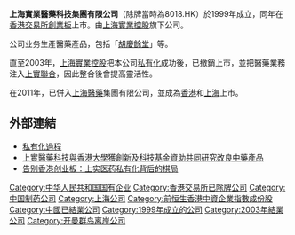 '''上海實業醫藥科技集團有限公司'''（除牌當時為8018.HK）於1999年成立，同年在[[香港交易所|香港交易所]][[香港創業板|創業板]]上市。由[[上海實業控股|上海實業控股]]旗下公司。

公司业务生產醫藥產品，包括「[[胡慶餘堂|胡慶餘堂]]」等。

直至2003年，[[上海實業控股|上海實業控股]]把本公司[[私有化|私有化]]成功後，已撤銷上市，並把醫藥業務注入[[上實聯合|上實聯合]]，因此整合後會提高靈活性。

在2011年，已併入[[上海醫藥|上海醫藥]]集團有限公司，並成為[[香港|香港]]和[[上海|上海]]上市。


== 外部連結 ==
*[https://web.archive.org/web/20041208021613/http://www.sihl.com.hk/sihl/ga/sihl/uploads/200393112346434.pdf 私有化過程]
*[http://www.hku.hk/press/c_news_detail_4815.html 上實醫藥科技與香港大學獲創新及科技基金資助共同研究改良中藥產品] {{Wayback|url=http://www.hku.hk/press/c_news_detail_4815.html |date=20160603030152 }}
*[http://stock.jrj.com.cn/news/2003-05-27/000000567207.html 告别香港创业板：上实医药私有化背后的棋局]

[[Category:中华人民共和国国有企业|Category:中华人民共和国国有企业]]
[[Category:香港交易所已除牌公司|Category:香港交易所已除牌公司]]
[[Category:中国制药公司|Category:中国制药公司]]
[[Category:上海公司|Category:上海公司]]
[[Category:前恒生香港中資企業指數成份股|Category:前恒生香港中資企業指數成份股]]
[[Category:中國已結業公司|Category:中國已結業公司]]
[[Category:1999年成立的公司|Category:1999年成立的公司]]
[[Category:2003年結業公司|Category:2003年結業公司]]
[[Category:开曼群岛离岸公司|Category:开曼群岛离岸公司]]